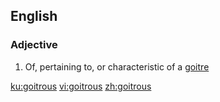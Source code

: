 ==English==

===Adjective===
{{en-adj}}

# Of, pertaining to, or characteristic of a [[goitre]]

[[ku:goitrous]]
[[vi:goitrous]]
[[zh:goitrous]]